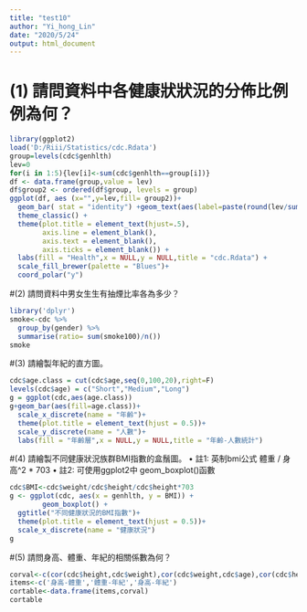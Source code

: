 ---
title: "test10"
author: "Yi_hong_Lin"
date: "2020/5/24"
output: html_document
---

# (1) 請問資料中各健康狀狀況的分佈比例例為何？
```{R}
library(ggplot2)
load('D:/Riii/Statistics/cdc.Rdata')
group=levels(cdc$genhlth)
lev=0
for(i in 1:5){lev[i]<-sum(cdc$genhlth==group[i])}
df <- data.frame(group,value = lev)
df$group2 <- ordered(df$group, levels = group)
ggplot(df, aes (x="",y=lev,fill= group2))+ 
  geom_bar( stat = "identity") +geom_text(aes(label=paste(round(lev/sum(lev)*100,1),"%")),position=position_stack(vjust=0.5))+
  theme_classic() +
  theme(plot.title = element_text(hjust=.5),
        axis.line = element_blank(),
        axis.text = element_blank(),
        axis.ticks = element_blank()) +
  labs(fill = "Health",x = NULL,y = NULL,title = "cdc.Rdata") +
  scale_fill_brewer(palette = "Blues")+
  coord_polar("y")
```

#(2) 請問資料中男女⽣生有抽煙比率各為多少？
```{R}
library('dplyr')
smoke<-cdc %>%
  group_by(gender) %>%
  summarise(ratio= sum(smoke100)/n())
smoke
```

#(3) 請繪製年紀的直方圖。
```{R}
cdc$age.class = cut(cdc$age,seq(0,100,20),right=F)
levels(cdc$age) = c("Short","Medium","Long")
g = ggplot(cdc,aes(age.class))
g+geom_bar(aes(fill=age.class))+
  scale_x_discrete(name = "年齡")+
  theme(plot.title = element_text(hjust = 0.5))+
  scale_y_discrete(name = "人數")+
  labs(fill = "年齡層",x = NULL,y = NULL,title = "年齡-人數統計") 
```
#(4) 請繪製不同健康狀況族群BMI指數的盒鬚圖。
• 註1: 英制bmi公式 體重 / 身高^2 * 703
• 註2: 可使用ggplot2中 geom_boxplot()函數
```{R}
cdc$BMI<-cdc$weight/cdc$height/cdc$height*703
g <- ggplot(cdc, aes(x = genhlth, y = BMI)) +
        geom_boxplot() +
  ggtitle("不同健康狀況的BMI指數")+
  theme(plot.title = element_text(hjust = 0.5))+
  scale_x_discrete(name = "健康狀況")
g

```
#(5) 請問身高、體重、年紀的相關係數為何？
```{R}
corval<-c(cor(cdc$height,cdc$weight),cor(cdc$weight,cdc$age),cor(cdc$height,cdc$age))
items<-c('身高-體重','體重-年紀','身高-年紀')
cortable<-data.frame(items,corval)
cortable
```